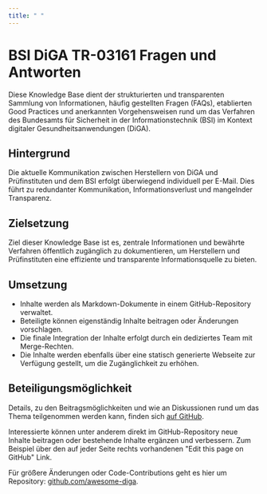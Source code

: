 ```yaml
---
title: " "
---
```


# BSI DiGA TR-03161 Fragen und Antworten

Diese Knowledge Base dient der strukturierten und transparenten Sammlung von Informationen, häufig gestellten Fragen (FAQs),
etablierten Good Practices und anerkannten Vorgehensweisen rund um das Verfahren des Bundesamts für Sicherheit in der
Informationstechnik (BSI) im Kontext digitaler Gesundheitsanwendungen (DiGA).

## Hintergrund

Die aktuelle Kommunikation zwischen Herstellern von DiGA und Prüfinstituten und dem BSI erfolgt überwiegend individuell
per E-Mail. Dies führt zu redundanter Kommunikation, Informationsverlust und mangelnder Transparenz.

## Zielsetzung

Ziel dieser Knowledge Base ist es, zentrale Informationen und bewährte Verfahren öffentlich zugänglich zu dokumentieren,
um Herstellern und Prüfinstituten eine effiziente und transparente Informationsquelle zu bieten.

## Umsetzung

- Inhalte werden als Markdown-Dokumente in einem GitHub-Repository verwaltet.
- Beteiligte können eigenständig Inhalte beitragen oder Änderungen vorschlagen.
- Die finale Integration der Inhalte erfolgt durch ein dediziertes Team mit Merge-Rechten.
- Die Inhalte werden ebenfalls über eine statisch generierte Webseite zur Verfügung gestellt, um die Zugänglichkeit zu erhöhen.

## Beteiligungsmöglichkeit

Details, zu den Beitragsmöglichkeiten und wie an Diskussionen rund um das Thema teilgenommen werden kann, finden sich [auf GitHub](https://github.com/awesome-diga/tr-faq/blob/main/CONTRIBUTING.md).

Interessierte können unter anderem direkt im GitHub-Repository neue Inhalte beitragen oder bestehende Inhalte ergänzen und verbessern.
Zum Beispiel über den auf jeder Seite rechts vorhandenen "Edit this page on GitHub" Link.

Für größere Änderungen oder Code-Contributions geht es hier um Repository: [github.com/awesome-diga](https://github.com/awesome-diga/tr-faq).
